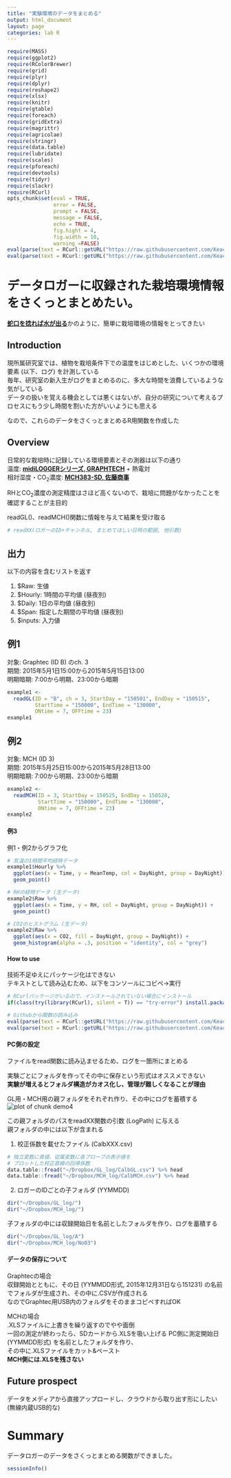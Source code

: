 ```yaml
---
title: "実験環境のデータをまとめる"
output: html_document
layout: page
categories: lab R
---
```


```r
require(MASS)
require(ggplot2)
require(RColorBrewer) 
require(grid)
require(plyr)
require(dplyr)
require(reshape2)
require(xlsx)
require(knitr)
require(gtable)
require(foreach)
require(gridExtra)
require(magrittr)
require(agricolae)
require(stringr)
require(data.table)
require(lubridate)
require(scales)
require(pforeach)
require(devtools)
require(tidyr)
require(slackr)
require(RCurl)
opts_chunk$set(eval = TRUE,
               error = FALSE,
               prompt = FALSE,
               message = FALSE,
               echo = TRUE,
               fig.hight = 4,
               fig.width = 10,
               warning =FALSE)
eval(parse(text = RCurl::getURL("https://raw.githubusercontent.com/KeachMurakami/Sources/master/Graphtech.R", ssl.verifypeer = FALSE)))
eval(parse(text = RCurl::getURL("https://raw.githubusercontent.com/KeachMurakami/Sources/master/MCH.R", ssl.verifypeer = FALSE)))
```

# データロガーに収録された栽培環境情報をさくっとまとめたい。  

[**蛇口を捻れば水が出る**](https://github.com/dichika/jaguchi)かのように、簡単に栽培環境の情報をとってきたい  


## Introduction
現所属研究室では、植物を栽培条件下での温度をはじめとした、いくつかの環境要素 (以下、ログ) を計測している  
毎年、研究室の新入生がログをまとめるのに、多大な時間を浪費しているような気がしている  
データの扱いを覚える機会としては悪くはないが、自分の研究について考えるプロセスにもう少し時間を割いた方がいいようにも思える  

なので、これらのデータをさくっとまとめるR用関数を作成した  


## Overview

日常的な栽培時に記録している環境要素とその測器は以下の通り  
温度: [**midiLOGGERシリーズ, GRAPHTECH**](http://www.graphtec.co.jp/site_instrument/instrument/gl220/) + 熱電対  
相対湿度・CO<sub>2</sub>濃度: [**MCH383-SD, 佐藤商事**](http://www.ureruzo.com/gas/CO2mch.htm)

RHとCO<sub>2</sub>濃度の測定精度はさほど高くないので、栽培に問題がなかったことを確認することが主目的  

readGL()、readMCH()関数に情報を与えて結果を受け取る  

```r
# readXX(ロガーのID+チャンネル, まとめてほしい日時の範囲, 他引数)
```

## 出力
以下の内容を含むリストを返す  

1. $Raw: 生値
2. $Hourly: 1時間の平均値 (昼夜別)  
3. $Daily: 1日の平均値 (昼夜別)  
4. $Span: 指定した期間の平均値 (昼夜別)  
5. $inputs: 入力値

## 例1
対象: Graphtec (ID B) のch. 3  
期間: 2015年5月1日15:00から2015年5月15日13:00  
明期暗期: 7:00から明期、23:00から暗期  
```r
example1 <-
  readGL(ID = "B", ch = 3, StartDay = "150501", EndDay = "150515",
         StartTime = "150000", EndTime = "130000",
         ONtime = 7, OFFtime = 23)
example1
```


## 例2
対象: MCH (ID 3)  
期間: 2015年5月25日15:00から2015年5月28日13:00  
明期暗期: 7:00から明期、23:00から暗期  
```r
example2 <-
  readMCH(ID = 3, StartDay = 150525, EndDay = 150528,
          StartTime = "150000", EndTime = "130000",
          ONtime = 7, OFFtime = 23)
example2
```


#### 例3
例1・例2からグラフ化  
```r
# 気温の1時間平均経時データ  
example1$Hourly %>%  
  ggplot(aes(x = Time, y = MeanTemp, col = DayNight, group = DayNight)) +  
  geom_point()

# RHの経時データ (生データ)  
example2$Raw %>%  
  ggplot(aes(x = Time, y = RH, col = DayNight, group = DayNight)) +  
  geom_point()

# CO2のヒストグラム (生データ)  
example2$Raw %>%  
  ggplot(aes(x = CO2, fill = DayNight, group = DayNight)) +  
  geom_histogram(alpha = .3, position = "identity", col = "grey")
```

#### How to use  

技術不足ゆえにパッケージ化はできない  
テキストとして読み込むため、以下をコンソールにコピペ→実行  
```r
# RCurlパッケージがいるので、インストールされていない場合にインストール
if(class(try(library(RCurl), silent = T)) == "try-error") install.packages("RCurl")

# Githubから関数の読み込み
eval(parse(text = RCurl::getURL("https://raw.githubusercontent.com/KeachMurakami/Sources/master/Graphtech.R", ssl.verifypeer = FALSE)))
eval(parse(text = RCurl::getURL("https://raw.githubusercontent.com/KeachMurakami/Sources/master/MCH.R", ssl.verifypeer = FALSE)))
```

#### PC側の設定
ファイルをread関数に読み込ませるため、ログを一箇所にまとめる  

実験ごとにフォルダを作ってその中に保存という形式はオススメできない   
<b>実験が増えるとフォルダ構造がカオス化し、管理が難しくなることが理由</b>  

GL用・MCH用の親フォルダをそれぞれ作り、その中にログを蓄積する  
![plot of chunk demo4](/figure/source/2016-01-31-log_environment/fig4.svg)


この親フォルダのパスをreadXX関数の引数 (LogPath) に与える  
親フォルダの中には以下が含まれる  

1. 校正係数を載せたファイル (CalbXXX.csv)  
```r
# 独立変数に真値、従属変数に各プローブの表示値を
# プロットした校正直線の回帰係数
data.table::fread("~/Dropbox/GL_log/CalbGL.csv") %>% head
data.table::fread("~/Dropbox/MCH_log/CalbMCH.csv") %>% head
```
2. ロガーのIDごとの子フォルダ (YYMMDD)  
```r
dir("~/Dropbox/GL_log/")
dir("~/Dropbox/MCH_log/")
```
子フォルダの中には収録開始日を名前としたフォルダを作り、ログを蓄積する  
```r
dir("~/Dropbox/GL_log/A")
dir("~/Dropbox/MCH_log/No03")
```

#### データの保存について  
Graphtecの場合  
収録開始とともに、その日 (YYMMDD形式, 2015年12月31日なら151231) の名前でフォルダが生成され、その中に.CSVが作成される  
なのでGraphtec用USB内のフォルダをそのままコピペすればOK  
  
MCHの場合  
.XLSファイルに上書きを繰り返すのでやや面倒  
一回の測定が終わったら、SDカードから.XLSを吸い上げる 
PC側に測定開始日 (YYMMDD形式) を名前としたフォルダを作り、  
その中に.XLSファイルをカット&ペースト  
<b>MCH側には.XLSを残さない</b> 

## Future prospect  
データをメディアから直接アップロードし、クラウドから取り出す形にしたい (無線内蔵USB的な)   

# Summary
データロガーのデータをさくっとまとめる関数ができました。  
```r
sessionInfo()
```